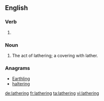 ==English==

===Verb===
{{head|en}}

# {{present participle of|lather}}

===Noun===
{{en-noun}}

# The act of lathering; a covering with lather.

===Anagrams===
* [[Earthling#English|Earthling]]
* [[haltering#English|haltering]]

[[de:lathering]]
[[fr:lathering]]
[[ta:lathering]]
[[vi:lathering]]